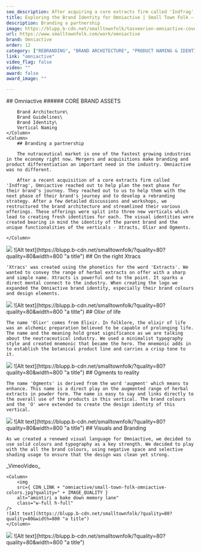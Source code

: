 ```yaml
---
seo_description: After acquiring a core extracts firm called 'Indfrag',  Omniactive reached out to us to help them with the next phase of their brand's journey and to develop a rebranding strategy.
title: Exploring the Brand Identity for Omniactive | Small Town Folk — Small Town Folk
description: Branding a partnership 
image: https://blupp.b-cdn.net/smalltownfolk/tasveerien-omniactive-cover-desktop-02.jpg?quality=80
url: https://www.smalltownfolk.com/work/omniactive
brand: Omniactive   
order: 12
category: ["REBRANDING", "BRAND ARCHITECTURE", "PRODUCT NAMING & IDENTITY"]
link: "omniactive"
video_flag: false
video: ""
award: false
award_image: ""

---
```


<Column2>
    <Column>
        ## Omniactive
        ###### CORE BRAND ASSETS

        Brand Architecture\
        Brand Guidelines\
        Brand Identity\
        Vertical Naming
    </Column>
    <Column>  
        ## Branding a partnership  
        
        The nutraceutical market is one of the fastest growing industries in the economy right now. Mergers and acquisitions make branding and product differentiation an important need in the industry. Omniactive was no different. 

        After a recent acquisition of a core extracts firm called 'Indfrag', Omniactive reached out to help plan the next phase for their brand's journey. They reached out to us to help them with the next phase of their brand's journey and to develop a rebranding strategy. After a few detailed discussions and workshops, we restructured the brand architecture and streamlined their various offerings. These offerings were split into three new verticals which lead to creating fresh identities for each. The visual identities were created bearing in mind the identity of the parent brand and the unique functionalities of the verticals - Xtracts, Olixr and Ogments.

    </Column>
</Column2>

<Column>
    <img
        src={ CDN_LINK + "omniactive/tasveerien-omniactive-xtracs-desktop.jpg?quality=" + IMAGE_QUALITY }
        alt="amintiri a bake down memory lane"
        class="w-full h-full"
    />
    ![Alt text](https://blupp.b-cdn.net/smalltownfolk/?quality=80?quality=80&width=800 "a title")
</Column>

<Column>
    ## On the right Xtracs

    'Xtracs' was created using the phonetics for the word 'Extracts'. We wanted to convey the range of herbal extracts on offer with a sharp and simple name. Xtracts is powerful and to the point. It sparks a direct mental connect to the industry. When creating the logo we expanded the Omniactive brand identity, especially their brand colours and design elements. 
</Column>

<Column>
    <img
        src={ CDN_LINK + "omniactive/tasveerien-omniactive-olixr-desktop.jpg?quality=" + IMAGE_QUALITY }
        alt="amintiri a bake down memory lane"
        class="w-full h-full"
    />
    ![Alt text](https://blupp.b-cdn.net/smalltownfolk/?quality=80?quality=80&width=800 "a title")
</Column>

<Column>
    ## Olixr of life

    The name 'Olixr' comes from Elixir. In folklore, the elixir of life was an alchemic preparation believed to be capable of prolonging life. The name and the meaning hold great significance as we are talking about the neutraceutical industry. We used a minimalist typography style and created mnemonic that became the hero. The mnemonic adds in to establish the botanical product line and carries a crisp tone to it. 
</Column>

<Column>
    <img
        src={ CDN_LINK + "omniactive/tasveerien-omniactive-ogments-desktop.jpg?quality=" + IMAGE_QUALITY }
        alt="amintiri a bake down memory lane"
        class="w-full h-full"
    />
    ![Alt text](https://blupp.b-cdn.net/smalltownfolk/?quality=80?quality=80&width=800 "a title")
</Column>

<Column>
    ## Ogments to reality

    The name 'Ogments' is derived from the word 'augment' which means to enhance. This name is a direct play on the augmented range of herbal extracts in powder form. The name is easy to say and links directly to the overall use of the products in this vertical. The brand colours and the 'O' were extended to create the design identity of this vertical.
</Column>

<Column>
    <img
        src={ CDN_LINK + "omniactive/tasveerien-website-omniactive-icons.gif?quality=" + IMAGE_QUALITY }
        alt="amintiri a bake down memory lane"
        class="w-full h-full"
    />
    ![Alt text](https://blupp.b-cdn.net/smalltownfolk/?quality=80?quality=80&width=800 "a title")
</Column>

<Column>
    ## Visuals and Branding

    As we created a renewed visual language for Omniactive, we decided to use solid colours and typography as a key strength. We decided to play with the all the brand colours, using negative space and selective shading usage to ensure that the design was clean yet strong. 
</Column>

<Column2>
    <Column>
        <div class="bg-zinc-200 flex justify-center items-center">_VimeoVideo_</div>
    </Column>

    <Column>
        <img
        src={ CDN_LINK + "omniactive/small-town-folk-omniactive-colors.jpg?quality=" + IMAGE_QUALITY }
        alt="amintiri a bake down memory lane"
        class="w-full h-full"
    />
    ![Alt text](https://blupp.b-cdn.net/smalltownfolk/?quality=80?quality=80&width=800 "a title")
    </Column>
</Column2>

<Column>
    <img
        src={ CDN_LINK + "omniactive/tasveerien-website-omniactive-eye.gif?quality=" + IMAGE_QUALITY }
        alt="amintiri a bake down memory lane"
        class="w-full h-full"
    />
    ![Alt text](https://blupp.b-cdn.net/smalltownfolk/?quality=80?quality=80&width=800 "a title")
</Column>
